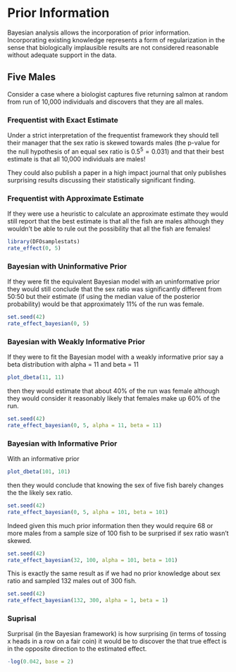 # Prior Information

Bayesian analysis allows the incorporation of prior information.
Incorporating existing knowledge represents a form of regularization in the sense that biologically implausible results are not considered reasonable without adequate support in the data.

## Five Males

Consider a case where a biologist captures five returning salmon at random from run of 10,000 individuals and discovers that they are all males.

### Frequentist with Exact Estimate

Under a strict interpretation of the frequentist framework they should tell their manager that the sex ratio is skewed towards males (the p-value for the null hypothesis of an equal sex ratio is $0.5^5 = 0.031$) and that their best estimate is that all 10,000 individuals are males!

They could also publish a paper in a high impact journal that only publishes surprising results discussing their statistically significant finding.

### Frequentist with Approximate Estimate

If they were use a heuristic to calculate an approximate estimate they would still report that the best estimate is that all the fish are males although they wouldn't be able to rule out the possibility that all the fish are females!

```r
library(DFOsamplestats)
rate_effect(0, 5)
```

### Bayesian with Uninformative Prior

If they were fit the equivalent Bayesian model with an uninformative prior they would still conclude that the sex ratio was significantly different from 50:50 but their estimate (if using the median value of the posterior probability) would be that approximately 11% of the run was female.

```r
set.seed(42)
rate_effect_bayesian(0, 5)
```

### Bayesian with Weakly Informative Prior

If they were to fit the Bayesian model with a weakly informative prior say a beta distribution with alpha = 11 and beta = 11

```r
plot_dbeta(11, 11)
```

then they would estimate that about 40% of the run was female although they would consider it reasonably likely that females make up 60% of the run.

```r
set.seed(42)
rate_effect_bayesian(0, 5, alpha = 11, beta = 11)
```

### Bayesian with Informative Prior

With an informative prior

```r
plot_dbeta(101, 101)
```

then they would conclude that knowing the sex of five fish barely changes the the likely sex ratio.

```r
set.seed(42)
rate_effect_bayesian(0, 5, alpha = 101, beta = 101)
```

Indeed given this much prior information then they would require 68 or more males from a sample size of 100 fish to be surprised if sex ratio wasn't skewed.

```r
set.seed(42)
rate_effect_bayesian(32, 100, alpha = 101, beta = 101)
```
This is exactly the same result as if we had no prior knowledge about sex ratio and sampled 132 males out of 300 fish.
```r
set.seed(42)
rate_effect_bayesian(132, 300, alpha = 1, beta = 1)
```

### Suprisal

Surprisal (in the Bayesian framework) is how surprising (in terms of tossing x heads in a row on a fair coin) it would be to discover the that true effect is in the opposite direction to the estimated effect.

```r
-log(0.042, base = 2)
```

